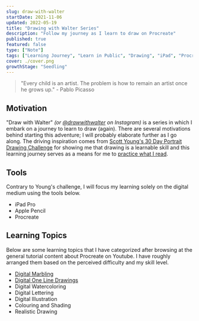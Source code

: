 ```yaml
---
slug: draw-with-walter
startDate: 2021-11-06
updated: 2022-05-19
title: "Drawing with Walter Series"
description: "Follow my journey as I learn to draw on Procreate"
published: true
featured: false
type: ["Note"]
tags: ["Learning Journey", "Learn in Public", "Drawing", "iPad", "Procreate"]
cover: ./cover.png
growthStage: "Seedling"
---
```


<WIP />

<BasicImage
  src="https://res.cloudinary.com/wtkw/image/upload/v1652971552/waltertengcom/garden/draw-with-walter/cover_sm2bie.png"
  alt="cover"
/>

> "Every child is an artist. The problem is how to remain an artist once he grows up." - Pablo Picasso

## Motivation

"Draw with Walter" _(or [@drawwithwalter](https://www.instagram.com/drawwithwalter/) on Instagram)_ is a series in which I embark on a journey to learn to draw (again). There are several motivations behind starting this adventure; I will probably elaborate further as I go along. The driving inspiration comes from [Scott Young's 30 Day Portrait Drawing Challenge](https://www.scotthyoung.com/blog/myprojects/portrait-challenge/) for showing me that drawing is a learnable skill and this learning journey serves as a means for me to [practice what I read](/library/growth-mindset).

## Tools

Contrary to Young's challenge, I will focus my learning solely on the digital medium using the tools below.

- iPad Pro
- Apple Pencil
- Procreate

## Learning Topics

Below are some learning topics that I have categorized after browsing at the general tutorial content about Procreate on Youtube. I have roughly arranged them based on the perceived difficulty and my skill level.

- [Digital Marbling](/garden/digital-marbling)
- [Digital One Line Drawings](/garden/digital-one-line-drawings)
- Digital Watercoloring
- Digital Lettering
- Digital Illustration
- Colouring and Shading
- Realistic Drawing
